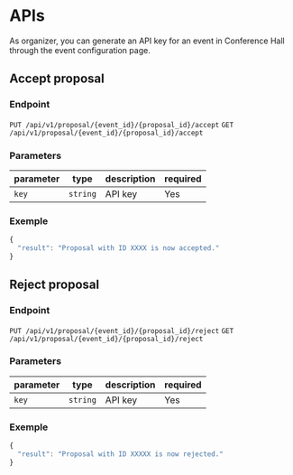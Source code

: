 
<Meta title="APIs/Proposals" />

# APIs

As organizer, you can generate an API key for an event in Conference Hall through the event configuration page.

## Accept proposal

### Endpoint

`PUT /api/v1/proposal/{event_id}/{proposal_id}/accept`
`GET /api/v1/proposal/{event_id}/{proposal_id}/accept`

### Parameters

| parameter    | type      | description                                               | required |
| ------------ | --------- | --------------------------------------------------------- | -------- |
| `key`        | `string`  | API key                                                   | Yes      |

### Exemple

```js
{
  "result": "Proposal with ID XXXX is now accepted."
}
```

## Reject proposal

### Endpoint

`PUT /api/v1/proposal/{event_id}/{proposal_id}/reject`
`GET /api/v1/proposal/{event_id}/{proposal_id}/reject`

### Parameters

| parameter    | type      | description                                               | required |
| ------------ | --------- | --------------------------------------------------------- | -------- |
| `key`        | `string`  | API key                                                   | Yes      |

### Exemple

```js
{
  "result": "Proposal with ID XXXXX is now rejected."
}
```
